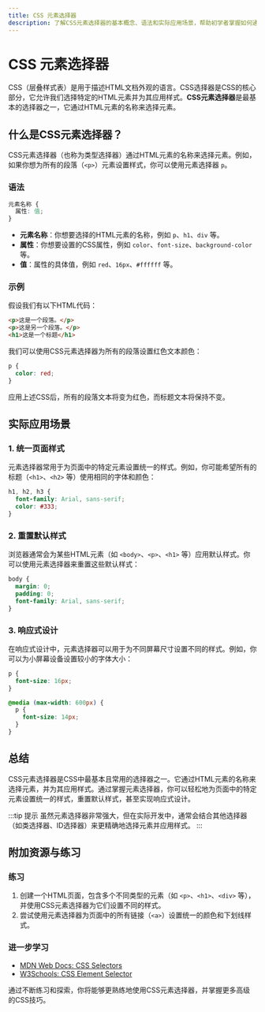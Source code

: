 ```yaml
---
title: CSS 元素选择器
description: 了解CSS元素选择器的基本概念、语法和实际应用场景，帮助初学者掌握如何通过元素名称选择HTML元素并应用样式。
---
```


# CSS 元素选择器

CSS（层叠样式表）是用于描述HTML文档外观的语言。CSS选择器是CSS的核心部分，它允许我们选择特定的HTML元素并为其应用样式。**CSS元素选择器**是最基本的选择器之一，它通过HTML元素的名称来选择元素。

## 什么是CSS元素选择器？

CSS元素选择器（也称为类型选择器）通过HTML元素的名称来选择元素。例如，如果你想为所有的段落（`<p>`）元素设置样式，你可以使用元素选择器 `p`。

### 语法

```css
元素名称 {
  属性: 值;
}
```

- **元素名称**：你想要选择的HTML元素的名称，例如 `p`、`h1`、`div` 等。
- **属性**：你想要设置的CSS属性，例如 `color`、`font-size`、`background-color` 等。
- **值**：属性的具体值，例如 `red`、`16px`、`#ffffff` 等。

### 示例

假设我们有以下HTML代码：

```html
<p>这是一个段落。</p>
<p>这是另一个段落。</p>
<h1>这是一个标题</h1>
```

我们可以使用CSS元素选择器为所有的段落设置红色文本颜色：

```css
p {
  color: red;
}
```

应用上述CSS后，所有的段落文本将变为红色，而标题文本将保持不变。

## 实际应用场景

### 1. 统一页面样式

元素选择器常用于为页面中的特定元素设置统一的样式。例如，你可能希望所有的标题（`<h1>`、`<h2>` 等）使用相同的字体和颜色：

```css
h1, h2, h3 {
  font-family: Arial, sans-serif;
  color: #333;
}
```

### 2. 重置默认样式

浏览器通常会为某些HTML元素（如 `<body>`、`<p>`、`<h1>` 等）应用默认样式。你可以使用元素选择器来重置这些默认样式：

```css
body {
  margin: 0;
  padding: 0;
  font-family: Arial, sans-serif;
}
```

### 3. 响应式设计

在响应式设计中，元素选择器可以用于为不同屏幕尺寸设置不同的样式。例如，你可以为小屏幕设备设置较小的字体大小：

```css
p {
  font-size: 16px;
}

@media (max-width: 600px) {
  p {
    font-size: 14px;
  }
}
```

## 总结

CSS元素选择器是CSS中最基本且常用的选择器之一。它通过HTML元素的名称来选择元素，并为其应用样式。通过掌握元素选择器，你可以轻松地为页面中的特定元素设置统一的样式，重置默认样式，甚至实现响应式设计。

:::tip 提示
虽然元素选择器非常强大，但在实际开发中，通常会结合其他选择器（如类选择器、ID选择器）来更精确地选择元素并应用样式。
:::

## 附加资源与练习

### 练习

1. 创建一个HTML页面，包含多个不同类型的元素（如 `<p>`、`<h1>`、`<div>` 等），并使用CSS元素选择器为它们设置不同的样式。
2. 尝试使用元素选择器为页面中的所有链接（`<a>`）设置统一的颜色和下划线样式。

### 进一步学习

- [MDN Web Docs: CSS Selectors](https://developer.mozilla.org/en-US/docs/Web/CSS/CSS_Selectors)
- [W3Schools: CSS Element Selector](https://www.w3schools.com/css/css_selectors.asp)

通过不断练习和探索，你将能够更熟练地使用CSS元素选择器，并掌握更多高级的CSS技巧。